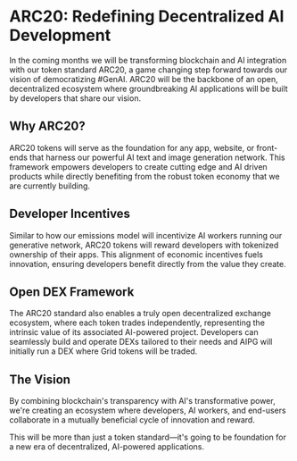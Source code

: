 # ARC20: Redefining Decentralized AI Development 

In the coming months we will be transforming blockchain and AI integration with our token standard ARC20, a game changing step forward towards our vision of democratizing #GenAI. ARC20 will be the backbone of an open, decentralized ecosystem where groundbreaking AI applications will be built by developers that share our vision.

## Why ARC20?

ARC20 tokens will serve as the foundation for any app, website, or front-ends that harness our powerful AI text and image generation network. This framework empowers developers to create cutting edge and AI driven products while directly benefiting from the robust token economy that we are currently building.

## Developer Incentives

Similar to how our emissions model will incentivize AI workers running our generative network, ARC20 tokens will reward developers with tokenized ownership of their apps. This alignment of economic incentives fuels innovation, ensuring developers benefit directly from the value they create.

## Open DEX Framework

The ARC20 standard also enables a truly open decentralized exchange ecosystem, where each token trades independently, representing the intrinsic value of its associated AI-powered project. Developers can seamlessly build and operate DEXs tailored to their needs and AIPG will initially run a DEX where Grid tokens will be traded.

## The Vision

By combining blockchain's transparency with AI's transformative power, we're creating an ecosystem where developers, AI workers, and end-users collaborate in a mutually beneficial cycle of innovation and reward.

This will be more than just a token standard—it's going to be foundation for a new era of decentralized, AI-powered applications.